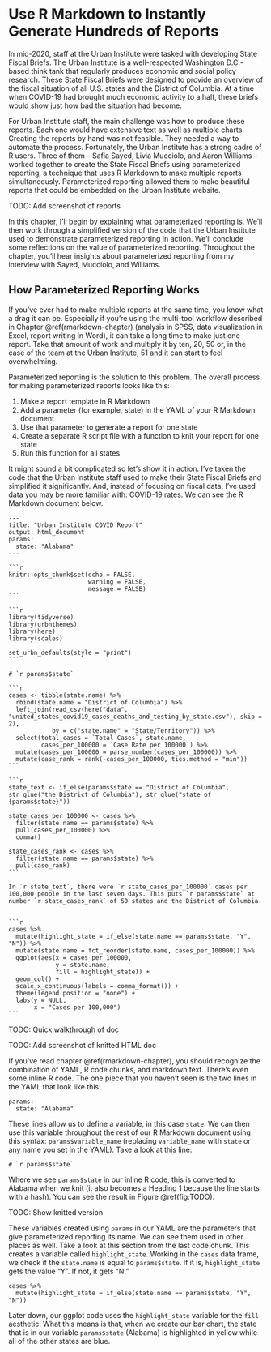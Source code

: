 # Use R Markdown to Instantly Generate Hundreds of Reports {#parameterized-reports-chapter}

In mid-2020, staff at the Urban Institute were tasked with developing State Fiscal Briefs. The Urban Institute is a well-respected Washington D.C.-based think tank that regularly produces economic and social policy research. These State Fiscal Briefs were designed to provide an overview of the fiscal situation of all U.S. states and the District of Columbia. At a time when COVID-19 had brought much economic activity to a halt, these briefs would show just how bad the situation had become. 

For Urban Institute staff, the main challenge was how to produce these reports. Each one would have extensive text as well as multiple charts. Creating the reports by hand was not feasible. They needed a way to automate the process. Fortunately, the Urban Institute has a strong cadre of R users. Three of them – Safia Sayed, Livia Mucciolo, and Aaron Williams – worked together to create the State Fiscal Briefs using parameterized reporting, a technique that uses R Markdown to make multiple reports simultaneously. Parameterized reporting allowed them to make beautiful reports that could be embedded on the Urban Institute website.

TODO: Add screenshot of reports

In this chapter, I'll begin by explaining what parameterized reporting is. We'll then work through a simplified version of the code that the Urban Institute used to demonstrate parameterized reporting in action. We'll conclude some reflections on the value of parameterized reporting. Throughout the chapter, you'll hear insights about parameterized reporting from my interview with Sayed, Mucciolo, and Williams. 

## How Parameterized Reporting Works {-}

If you've ever had to make multiple reports at the same time, you know what a drag it can be. Especially if you're using the multi-tool workflow described in Chapter \@ref(rmarkdown-chapter) (analysis in SPSS, data visualization in Excel, report writing in Word), it can take a long time to make just one report. Take that amount of work and multiply it by ten, 20, 50 or, in the case of the team at the Urban Institute, 51 and it can start to feel overwhelming. 

Parameterized reporting is the solution to this problem. The overall process for making parameterized reports looks like this:

1. Make a report template in R Markdown
2. Add a parameter (for example, state) in the YAML of your R Markdown document
3. Use that parameter to generate a report for one state
4. Create a separate R script file with a function to knit your report for one state
5. Run this function for all states

It might sound a bit complicated so let's show it in action. I've taken the code that the Urban Institute staff used to make their State Fiscal Briefs and simplified it significantly. And, instead of focusing on fiscal data, I've used data you may be more familiar with: COVID-19 rates. We can see the R Markdown document below. 

````verbatim
---
title: "Urban Institute COVID Report"
output: html_document
params:
  state: "Alabama"
---

```r
knitr::opts_chunk$set(echo = FALSE,
                      warning = FALSE,
                      message = FALSE)
```

```r
library(tidyverse)
library(urbnthemes)
library(here)
library(scales)

set_urbn_defaults(style = "print")
```

# `r params$state`

```r
cases <- tibble(state.name) %>%
  rbind(state.name = "District of Columbia") %>%
  left_join(read_csv(here("data", "united_states_covid19_cases_deaths_and_testing_by_state.csv"), skip = 2),
            by = c("state.name" = "State/Territory")) %>%
  select(total_cases = `Total Cases`, state.name,
         cases_per_100000 = `Case Rate per 100000`) %>%
  mutate(cases_per_100000 = parse_number(cases_per_100000)) %>% 
  mutate(case_rank = rank(-cases_per_100000, ties.method = "min"))
```

```r
state_text <- if_else(params$state == "District of Columbia", str_glue("the District of Columbia"), str_glue("state of {params$state}"))

state_cases_per_100000 <- cases %>%
  filter(state.name == params$state) %>% 
  pull(cases_per_100000) %>% 
  comma()

state_cases_rank <- cases %>%
  filter(state.name == params$state) %>% 
  pull(case_rank)
```

In `r state_text`, there were `r state_cases_per_100000` cases per 100,000 people in the last seven days. This puts `r params$state` at number `r state_cases_rank` of 50 states and the District of Columbia. 


```r
cases %>% 
  mutate(highlight_state = if_else(state.name == params$state, "Y", "N")) %>% 
  mutate(state.name = fct_reorder(state.name, cases_per_100000)) %>% 
  ggplot(aes(x = cases_per_100000,
             y = state.name,
             fill = highlight_state)) +
  geom_col() +
  scale_x_continuous(labels = comma_format()) +
  theme(legend.position = "none") +
  labs(y = NULL,
       x = "Cases per 100,000")
```
````

TODO: Quick walkthrough of doc

TODO: Add screenshot of knitted HTML doc

If you've read chapter \@ref(rmarkdown-chapter), you should recognize the combination of YAML, R code chunks, and markdown text. There's even some inline R code. The one piece that you haven't seen is the two lines in the YAML that look like this:

````verbatim
params:
  state: "Alabama"
````

These lines allow us to define a variable, in this case `state`. We can then use this variable throughout the rest of our R Markdown document using this syntax: `params$variable_name` (replacing `variable_name` with `state` or any name you set in the YAML). Take a look at this line:

````verbatim
# `r params$state`
````

Where we see `params$state` in our inline R code, this is converted to Alabama when we knit (it also becomes a Heading 1 because the line starts with a hash). You can see the result in Figure \@ref(fig:TODO).

TODO: Show knitted version

These variables created using `params` in our YAML are the parameters that give parameterized reporting its name. We can see them used in other places as well. Take a look at this section from the last code chunk. This creates a variable called `highlight_state`. Working in the `cases` data frame, we check if the `state.name` is equal to `params$state`. If it is, `highlight_state` gets the value "Y". If not, it gets "N." 

````verbatim
cases %>% 
  mutate(highlight_state = if_else(state.name == params$state, "Y", "N"))
````

Later down, our ggplot code uses the `highlight_state` variable for the `fill` aesthetic. What this means is that, when we create our bar chart, the state that is in our variable `params$state` (Alabama) is highlighted in yellow while all of the other states are blue.